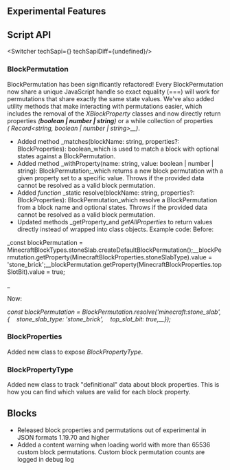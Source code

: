 






<h2 className="experimental_divider">Experimental Features</h2>





## **Script API**

<Switcher techSapi={<TechSapiExp/>} techSapiDiff={undefined}/>

### **BlockPermutation**

BlockPermutation has been significantly refactored! Every BlockPermutation now share a unique JavaScript handle so exact equality (===) will work for permutations that share exactly the same state values. We've also added utility methods that make interacting with permutations easier, which includes the removal of the _XBlockProperty_ classes and now directly return properties _(__boolean | number | string__)_ or a while collection of properties _(_ _Record\<string, boolean | number | string\>__)_.

-   Added method _matches(blockName: string, properties?: BlockProperties): boolean_which is used to match a block with optional states against a BlockPermutation.
-   Added method _withProperty(name: string, value: boolean | number | string): BlockPermutation;_which returns a new block permutation with a given property set to a specific value. Throws if the provided data cannot be resolved as a valid block permutation.
-   Added _function_ _static resolve(blockName: string, properties?: BlockProperties): BlockPermutation_which resolve a BlockPermutation from a block name and optional states. Throws if the provided data cannot be resolved as a valid block permutation.
-   Updated methods _getProperty_and _getAllProperties_ to return values directly instead of wrapped into class objects. Example code: Before:

_const blockPermutation = MinecraftBlockTypes.stoneSlab.createDefaultBlockPermutation();__blockPermutation.getProperty(MinecraftBlockProperties.stoneSlabType).value = 'stone\_brick';__blockPermutation.getProperty(MinecraftBlockProperties.topSlotBit).value = true;  
  
_

Now:

_const blockPermutation = BlockPermutation.resolve('minecraft:stone\_slab', \{_    _stone\_slab\_type: 'stone\_brick',_    _top\_slot\_bit: true,__\});_ 

### **BlockProperties**

Added new class to expose _BlockPropertyType_.

### **BlockPropertyType**

Added new class to track "definitional" data about block properties. This is how you can find which values are valid for each block property.

## **Blocks**

-   Released block properties and permutations out of experimental in JSON formats 1.19.70 and higher
-   Added a content warning when loading world with more than 65536 custom block permutations. Custom block permutation counts are logged in debug log